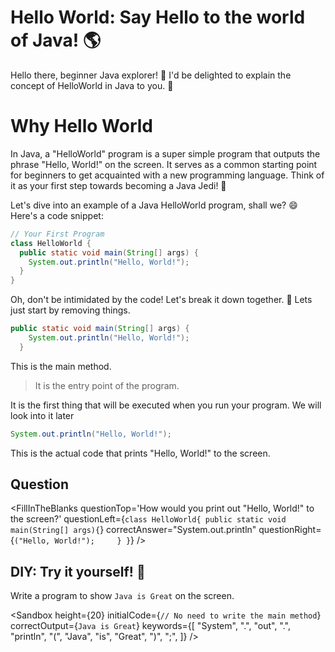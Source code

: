 
# Hello World: Say Hello to the world of Java! 🌎
Hello there, beginner Java explorer! 🌟 I'd be delighted to explain the concept of HelloWorld in Java to you. 🚀

# Why Hello World

In Java, a "HelloWorld" program is a super simple program that outputs the phrase "Hello, World!" on the screen. It serves as a common starting point for beginners to get acquainted with a new programming language. Think of it as your first step towards becoming a Java Jedi! 💪

Let's dive into an example of a Java HelloWorld program, shall we? 😄 Here's a code snippet:

```java
// Your First Program
class HelloWorld {
  public static void main(String[] args) {
    System.out.println("Hello, World!");
  }
}
```

Oh, don't be intimidated by the code! Let's break it down together. 🤝
Lets just start by removing things.

```java
public static void main(String[] args) {
    System.out.println("Hello, World!");
  }
```

This is the main method. 
>It is the entry point of the program.   

It is the first thing that will be executed when you run your program.
We will look into it later

```java
System.out.println("Hello, World!");
```

This is the actual code that prints "Hello, World!" to the screen.

## Question


<FillInTheBlanks
  questionTop='How would you print out "Hello, World!" to the screen?'
  questionLeft={`
  class HelloWorld{
    public static void main(String[] args){
  `}
  correctAnswer="System.out.println"
  questionRight={`("Hello, World!");    
    }
  }`}
/>



## DIY: Try it yourself! 🎉

Write a program to show `Java is Great` on the screen.

<Sandbox
  height={20}
  initialCode={`// No need to write the main method`}
  correctOutput={`Java is Great`}
  keywords={[
    "System",
    ".",
    "out",
    ".",
    "println",
    "(",
    "Java",
    "is",
    "Great",
    ")",
    ";",
  ]}
/>
